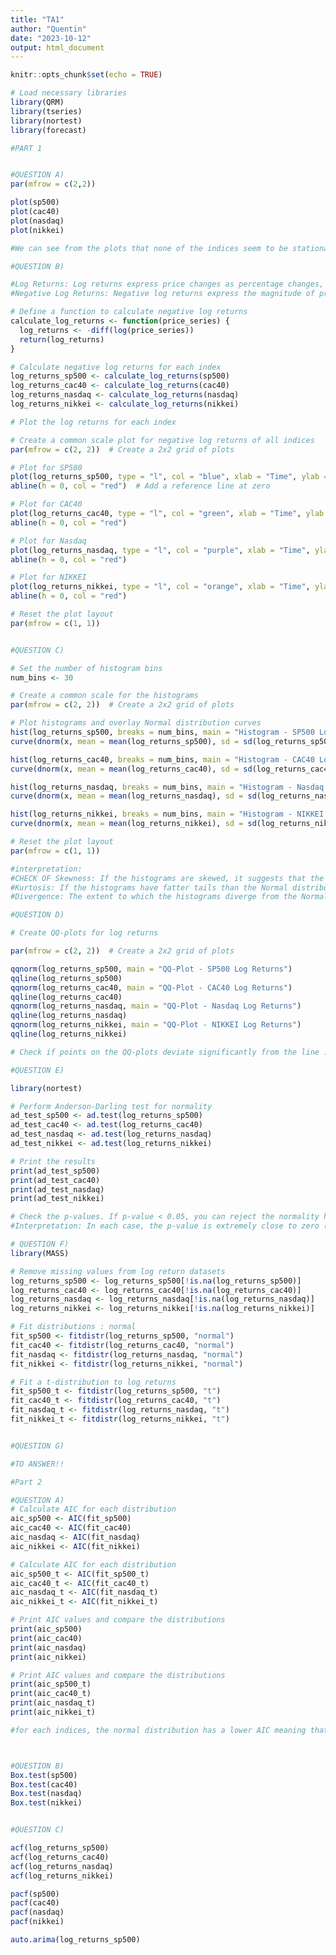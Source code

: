 ```yaml
---
title: "TA1"
author: "Quentin"
date: "2023-10-12"
output: html_document
---
```


```r
knitr::opts_chunk$set(echo = TRUE)
```

```r

# Load necessary libraries
library(QRM)
library(tseries)
library(nortest)
library(forecast)

#PART 1


#QUESTION A)
par(mfrow = c(2,2))

plot(sp500)
plot(cac40)
plot(nasdaq)
plot(nikkei)

#We can see from the plots that none of the indices seem to be stationary, as they are changing widely.

#QUESTION B)

#Log Returns: Log returns express price changes as percentage changes, which can be interpreted in terms of relative price movements.
#Negative Log Returns: Negative log returns express the magnitude of price changes without specifying whether they are increases or decreases.

# Define a function to calculate negative log returns
calculate_log_returns <- function(price_series) {
  log_returns <- -diff(log(price_series))
  return(log_returns)
}

# Calculate negative log returns for each index
log_returns_sp500 <- calculate_log_returns(sp500)
log_returns_cac40 <- calculate_log_returns(cac40)
log_returns_nasdaq <- calculate_log_returns(nasdaq)
log_returns_nikkei <- calculate_log_returns(nikkei)

# Plot the log returns for each index

# Create a common scale plot for negative log returns of all indices
par(mfrow = c(2, 2))  # Create a 2x2 grid of plots

# Plot for SP500
plot(log_returns_sp500, type = "l", col = "blue", xlab = "Time", ylab = "Negative Log Returns", main = "SP500", ylim=c(0.1,-0.1))
abline(h = 0, col = "red")  # Add a reference line at zero

# Plot for CAC40
plot(log_returns_cac40, type = "l", col = "green", xlab = "Time", ylab = "Negative Log Returns", main = "CAC40", ylim=c(0.1,-0.1))
abline(h = 0, col = "red")

# Plot for Nasdaq
plot(log_returns_nasdaq, type = "l", col = "purple", xlab = "Time", ylab = "Negative Log Returns", main = "Nasdaq", ylim=c(0.1,-0.1))
abline(h = 0, col = "red")

# Plot for NIKKEI
plot(log_returns_nikkei, type = "l", col = "orange", xlab = "Time", ylab = "Negative Log Returns", main = "NIKKEI", ylim=c(0.1,-0.1))
abline(h = 0, col = "red")

# Reset the plot layout
par(mfrow = c(1, 1))


#QUESTION C)

# Set the number of histogram bins
num_bins <- 30

# Create a common scale for the histograms
par(mfrow = c(2, 2))  # Create a 2x2 grid of plots

# Plot histograms and overlay Normal distribution curves
hist(log_returns_sp500, breaks = num_bins, main = "Histogram - SP500 Log Returns", xlab = "Log Returns", probability = TRUE)
curve(dnorm(x, mean = mean(log_returns_sp500), sd = sd(log_returns_sp500)), col = "blue", lwd = 2, add = TRUE)

hist(log_returns_cac40, breaks = num_bins, main = "Histogram - CAC40 Log Returns", xlab = "Log Returns", probability = TRUE)
curve(dnorm(x, mean = mean(log_returns_cac40), sd = sd(log_returns_cac40)), col = "green", lwd = 2, add = TRUE)

hist(log_returns_nasdaq, breaks = num_bins, main = "Histogram - Nasdaq Log Returns", xlab = "Log Returns", probability = TRUE)
curve(dnorm(x, mean = mean(log_returns_nasdaq), sd = sd(log_returns_nasdaq)), col = "purple", lwd = 2, add = TRUE)

hist(log_returns_nikkei, breaks = num_bins, main = "Histogram - NIKKEI Log Returns", xlab = "Log Returns", probability = TRUE)
curve(dnorm(x, mean = mean(log_returns_nikkei), sd = sd(log_returns_nikkei)), col = "orange", lwd = 2, add = TRUE)

# Reset the plot layout
par(mfrow = c(1, 1))

#interpretation:
#CHECK OF Skewness: If the histograms are skewed, it suggests that the data may not be symmetric, which is common in financial data due to market dynamics.
#Kurtosis: If the histograms have fatter tails than the Normal distribution, it indicates that extreme events are more frequent than a Normal distribution would predict. This is often seen in financial data due to market volatility.
#Divergence: The extent to which the histograms diverge from the Normal curve can provide insights into the distributional characteristics specific to each stock index.

#QUESTION D)

# Create QQ-plots for log returns

par(mfrow = c(2, 2))  # Create a 2x2 grid of plots

qqnorm(log_returns_sp500, main = "QQ-Plot - SP500 Log Returns")
qqline(log_returns_sp500)
qqnorm(log_returns_cac40, main = "QQ-Plot - CAC40 Log Returns")
qqline(log_returns_cac40)
qqnorm(log_returns_nasdaq, main = "QQ-Plot - Nasdaq Log Returns")
qqline(log_returns_nasdaq)
qqnorm(log_returns_nikkei, main = "QQ-Plot - NIKKEI Log Returns")
qqline(log_returns_nikkei)

# Check if points on the QQ-plots deviate significantly from the line : OUI POUR TOUS

#QUESTION E)

library(nortest)

# Perform Anderson-Darling test for normality
ad_test_sp500 <- ad.test(log_returns_sp500)
ad_test_cac40 <- ad.test(log_returns_cac40)
ad_test_nasdaq <- ad.test(log_returns_nasdaq)
ad_test_nikkei <- ad.test(log_returns_nikkei)

# Print the results
print(ad_test_sp500)
print(ad_test_cac40)
print(ad_test_nasdaq)
print(ad_test_nikkei)

# Check the p-values. If p-value < 0.05, you can reject the normality hypothesis.
#Interpretation: In each case, the p-value is extremely close to zero (p-value < 2.2e-16), which indicates strong evidence against the null hypothesis that the data follows a normal distribution.The test statistics (A) are relatively large, further indicating that the data significantly deviates from a normal distribution.Based on the p-values and test statistics, you can conclude that the negative log returns for each of the stock indices (SP500, CAC40, Nasdaq, NIKKEI) do not follow a normal distribution. Instead, they exhibit departures from normality.This departure from normality is common in financial data, where factors like volatility, non-linearity, and extreme events can lead to non-Normal distributions.

# QUESTION F)
library(MASS)

# Remove missing values from log return datasets
log_returns_sp500 <- log_returns_sp500[!is.na(log_returns_sp500)]
log_returns_cac40 <- log_returns_cac40[!is.na(log_returns_cac40)]
log_returns_nasdaq <- log_returns_nasdaq[!is.na(log_returns_nasdaq)]
log_returns_nikkei <- log_returns_nikkei[!is.na(log_returns_nikkei)]

# Fit distributions : normal
fit_sp500 <- fitdistr(log_returns_sp500, "normal")
fit_cac40 <- fitdistr(log_returns_cac40, "normal")
fit_nasdaq <- fitdistr(log_returns_nasdaq, "normal")
fit_nikkei <- fitdistr(log_returns_nikkei, "normal")

# Fit a t-distribution to log returns
fit_sp500_t <- fitdistr(log_returns_sp500, "t")
fit_cac40_t <- fitdistr(log_returns_cac40, "t")
fit_nasdaq_t <- fitdistr(log_returns_nasdaq, "t")
fit_nikkei_t <- fitdistr(log_returns_nikkei, "t")


#QUESTION G)

#TO ANSWER!!

```


```r
#Part 2

#QUESTION A)
# Calculate AIC for each distribution
aic_sp500 <- AIC(fit_sp500)
aic_cac40 <- AIC(fit_cac40)
aic_nasdaq <- AIC(fit_nasdaq)
aic_nikkei <- AIC(fit_nikkei)

# Calculate AIC for each distribution
aic_sp500_t <- AIC(fit_sp500_t)
aic_cac40_t <- AIC(fit_cac40_t)
aic_nasdaq_t <- AIC(fit_nasdaq_t)
aic_nikkei_t <- AIC(fit_nikkei_t)

# Print AIC values and compare the distributions
print(aic_sp500)
print(aic_cac40)
print(aic_nasdaq)
print(aic_nikkei)

# Print AIC values and compare the distributions
print(aic_sp500_t)
print(aic_cac40_t)
print(aic_nasdaq_t)
print(aic_nikkei_t)

#for each indices, the normal distribution has a lower AIC meaning that its a better fit.



#QUESTION B)
Box.test(sp500)
Box.test(cac40)
Box.test(nasdaq)
Box.test(nikkei)


#QUESTION C)

acf(log_returns_sp500)
acf(log_returns_cac40)
acf(log_returns_nasdaq)
acf(log_returns_nikkei)

pacf(sp500)
pacf(cac40)
pacf(nasdaq)
pacf(nikkei)

auto.arima(log_returns_sp500)

```
















